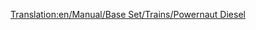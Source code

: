 [[Translation:en/Manual/Base Set/Trains/Powernaut Diesel]]
{{en/Manual/Base Set/Trains/Trains|Cost=£23,437 ($46,874)
|Speed=152 kph (95 mph)
|Weight=120 t
|Power=2,000 hp (1,492 kW)
|Annual=£2,056 ($4,756)
|Designed=1977
|Lifespan=20 
|Capacity=N/A
|Description=The other diesel train in toyland,a step up from the Ploddyphut Diesel.
|Real-life=Fictional
}}